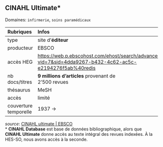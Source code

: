 ## CINAHL Ultimate\*
Domaines: `infirmerie`, `soins paramédicaux`

| Rubriques | Infos |
| :-------- | :---- |
| type | site d'**éditeur** |
| producteur | EBSCO |
| accès HEG | [https://web.p.ebscohost.com/ehost/search/advanced?vid=7&sid=4dda9267-b432-4c62-ac5c-e2194276f5ab%40redis](https://web.p.ebscohost.com/ehost/search/advanced?vid=7&sid=4dda9267-b432-4c62-ac5c-e2194276f5ab%40redis) |
| nb docs/titres | **9 millions d'articles** provenant de <br/>2'500 revues |
| thésaurus | MeSH |
| accès | limité |
| couverture temporelle | 1937 -> |

*source*: [CINAHL ultimate | EBSCO](https://www.ebsco.com/fr-fr/products/research-databases/cinahl-ultimate)  
\* **CINAHL Database** est base de données bibliographique, alors que **CINAHL Ultimate** donne accès au texte intégral des revues indexées. À la HES-SO, nous avons accès à la seconde.
